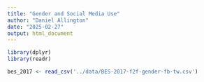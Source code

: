```yaml
---
title: "Gender and Social Media Use"
author: "Daniel Allington"
date: "2025-02-27"
output: html_document
---
```


```r
library(dplyr)
library(readr)

bes_2017 <- read_csv('../data/BES-2017-f2f-gender-fb-tw.csv')
```

